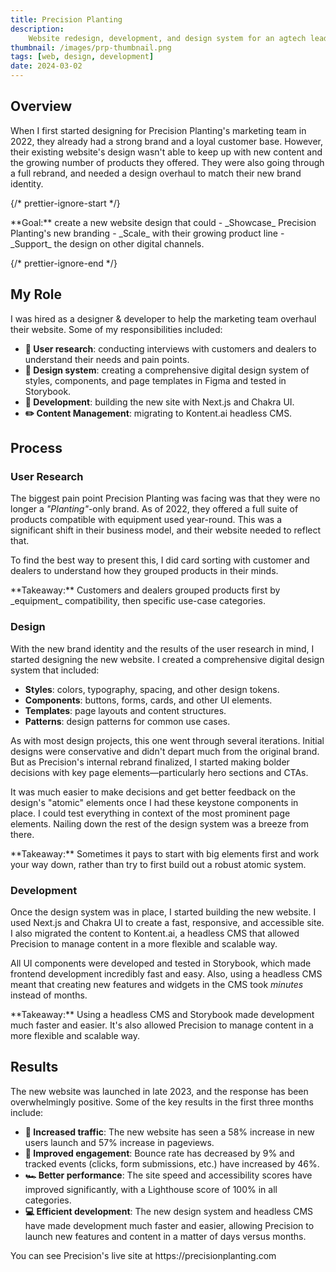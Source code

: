 ```yaml
---
title: Precision Planting
description:
    Website redesign, development, and design system for an agtech leader.
thumbnail: /images/prp-thumbnail.png
tags: [web, design, development]
date: 2024-03-02
---
```



## Overview

When I first started designing for Precision Planting's marketing team in 2022,
they already had a strong brand and a loyal customer base. However, their
existing website's design wasn't able to keep up with new content and the
growing number of products they offered. They were also going through a full
rebrand, and needed a design overhaul to match their new brand identity.

<ImageWithCaption
    src="/images/prp-legacy-homepage.png"
    alt="Precision Planting's old website homepage"
    caption="Precision Planting's previous website homepage."
/>

{/* prettier-ignore-start */}

<Callout emoji="🎯">
  **Goal:** create a new website design that could
    - _Showcase_ Precision Planting's new branding
    - _Scale_ with their growing product line
    - _Support_ the design on other digital channels.
</Callout>

{/* prettier-ignore-end */}

## My Role

I was hired as a designer & developer to help the marketing team overhaul their
website. Some of my responsibilities included:

- **🧪 User research**: conducting interviews with customers and dealers to
  understand their needs and pain points.
- **💅 Design system**: creating a comprehensive digital design system of
  styles, components, and page templates in Figma and tested in Storybook.
- **👾 Development**: building the new site with Next.js and Chakra UI.
- **✏️ Content Management**: migrating to Kontent.ai headless CMS.

## Process

### User Research

The biggest pain point Precision Planting was facing was that they were no
longer a _"Planting"_-only brand. As of 2022, they offered a full suite of
products compatible with equipment used year-round. This was a significant shift
in their business model, and their website needed to reflect that.

<ImageWithCaption
    src="/images/prp-legacy-products.gif"
    alt="Precision Planting old all products page"
    caption="Precision's previous product page was one looooooong list."
/>

To find the best way to present this, I did card sorting with customer and
dealers to understand how they grouped products in their minds.

<ImageWithCaption
    src="/images/prp-card-sorting.png"
    alt="Card sorting with Precision Planting products"
    caption="Card sorting with customers and dealers to understand how they grouped products"
/>

<Callout>
    **Takeaway:** Customers and dealers grouped products first by _equipment_
    compatibility, then specific use-case categories.
</Callout>

### Design

With the new brand identity and the results of the user research in mind, I
started designing the new website. I created a comprehensive digital design
system that included:

- **Styles**: colors, typography, spacing, and other design tokens.
- **Components**: buttons, forms, cards, and other UI elements.
- **Templates**: page layouts and content structures.
- **Patterns**: design patterns for common use cases.

<ImageWithCaption
    src="/images/prp-design-system.png"
    alt="Precision Planting design system"
    caption="Precision Planting's new design system."
/>

As with most design projects, this one went through several iterations. Initial
designs were conservative and didn't depart much from the original brand. But as
Precision's internal rebrand finalized, I started making bolder decisions with
key page elements—particularly hero sections and CTAs.

<ImageWithCaption
    src="/images/prp-hero-and-cta.png"
    alt="Precision Planting hero sections and CTAs"
    caption="The new hero sections and CTAs have a bolder, high-contrast look."
/>

It was much easier to make decisions and get better feedback on the design's
"atomic" elements once I had these keystone components in place. I could test
everything in context of the most prominent page elements. Nailing down the rest
of the design system was a breeze from there.

<ImageWithCaption
    src="/images/prp-buttons-and-links.png"
    alt="Precision Planting button and link designs"
    caption="Buttons and links were designed to fit into primary page elements."
/>

<Callout>
    **Takeaway:** Sometimes it pays to start with big elements first and work
    your way down, rather than try to first build out a robust atomic system.
</Callout>

### Development

Once the design system was in place, I started building the new website. I used
Next.js and Chakra UI to create a fast, responsive, and accessible site. I also
migrated the content to Kontent.ai, a headless CMS that allowed Precision to
manage content in a more flexible and scalable way.

All UI components were developed and tested in Storybook, which made frontend
development incredibly fast and easy. Also, using a headless CMS meant that
creating new features and widgets in the CMS took _minutes_ instead of months.

<ImageWithCaption
    src="/images/prp-storybook.png"
    alt="Precision Planting Storybook"
    caption="Precision Planting's Storybook with the new design system components."
/>

<Callout>
    **Takeaway:** Using a headless CMS and Storybook made development much
    faster and easier. It's also allowed Precision to manage content in a more
    flexible and scalable way.
</Callout>

## Results

The new website was launched in late 2023, and the response has been
overwhelmingly positive. Some of the key results in the first three months
include:

- **🚦 Increased traffic**: The new website has seen a 58% increase in new users
  launch and 57% increase in pageviews.
- **👋 Improved engagement**: Bounce rate has decreased by 9% and tracked events
  (clicks, form submissions, etc.) have increased by 46%.
- **🏎️ Better performance**: The site speed and accessibility scores have
  improved significantly, with a Lighthouse score of 100% in all categories.
- **💻 Efficient development**: The new design system and headless CMS have made
  development much faster and easier, allowing Precision to launch new features
  and content in a matter of days versus months.

<ImageWithCaption
    src="/images/prp-google-analytics.png"
    alt="Precision Planting Google analytics"
    caption="Metrics improved across the board in the first three months following launch."
/>

<ImageWithCaption
    src="/images/prp-vercel-analytics.png"
    alt="Precision Planting Vercel speed insights"
    caption="Site speed and accessibility scores improved significantly."
/>

<Callout emoji="🎉">
    You can see Precision's live site at https://precisionplanting.com
</Callout>

<div className="ml-[calc(-50vw+50%)] w-screen">
    <GalleryGrid
        className="grid-rows-3"
        images={[
            {
                src: '/images/prp-new-homepage.png',
                alt: 'Precision Planting new homepage',
            },
            {
                src: '/images/prp-new-products-page.png',
                alt: 'Precision Planting new products page',
                mobileMockup: true,
            },
            {
                src: '/images/prp-new-resources-page.png',
                alt: 'Precision Planting new resources page',
            },
            {
                src: '/images/prp-new-dealer-locator.png',
                alt: 'Precision Planting new dealer locator',
            },
            {
                src: '/images/prp-new-product-page.png',
                alt: 'Precision Planting new product page',
            },
            {
                src: '/images/prp-new-careers-page.png',
                alt: 'Precision Planting new careers page',
            },
        ]}
    />

</div>
